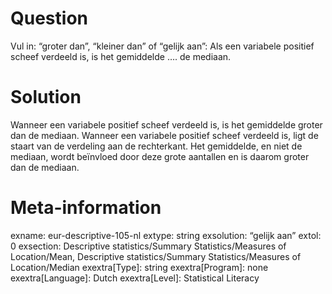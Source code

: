 Question
========
Vul in: "groter dan", "kleiner dan" of "gelijk aan": Als een variabele positief scheef verdeeld is, is het gemiddelde .... de mediaan.


Solution
========
Wanneer een variabele positief scheef verdeeld is, is het gemiddelde groter dan de mediaan. Wanneer een variabele positief scheef verdeeld is, ligt de staart van de verdeling aan de rechterkant. Het gemiddelde, en niet de mediaan, wordt beïnvloed door deze grote aantallen en is daarom groter dan de mediaan.

Meta-information
================
exname: eur-descriptive-105-nl
extype: string
exsolution: "gelijk aan"
extol: 0
exsection: Descriptive statistics/Summary Statistics/Measures of Location/Mean, Descriptive statistics/Summary Statistics/Measures of Location/Median
exextra[Type]: string
exextra[Program]: none
exextra[Language]: Dutch
exextra[Level]: Statistical Literacy

